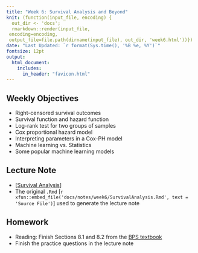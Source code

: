 ```yaml
---
title: "Week 6: Survival Analysis and Beyond"
knit: (function(input_file, encoding) {
  out_dir <- 'docs';
  rmarkdown::render(input_file,
 encoding=encoding,
 output_file=file.path(dirname(input_file), out_dir, 'week6.html'))})
date: "Last Updated: `r format(Sys.time(), '%B %e, %Y')`"
fontsize: 12pt
output: 
  html_document:
    includes:
      in_header: "favicon.html"
---
```


## Weekly Objectives
  
  * Right-censored survival outcomes
  * Survival function and hazard function
  * Log-rank test for two groups of samples
  * Cox proportional hazard model
  * Interpreting parameters in a Cox-PH model
  * Machine learning vs. Statistics
  * Some popular machine learning models
  
## Lecture Note

  + [[Survival Analysis](notes/week6/SurvivalAnalysis.html){target='_blank'}]
  + The original `.Rmd` [`r xfun::embed_file('docs/notes/week6/SurvivalAnalysis.Rmd', text = 'Source File')`] used to generate the lecture note

## Homework

  + Reading: Finish Sections 8.1 and 8.2 from the [BPS textbook](info.html)
  + Finish the practice questions in the lecture note
  
